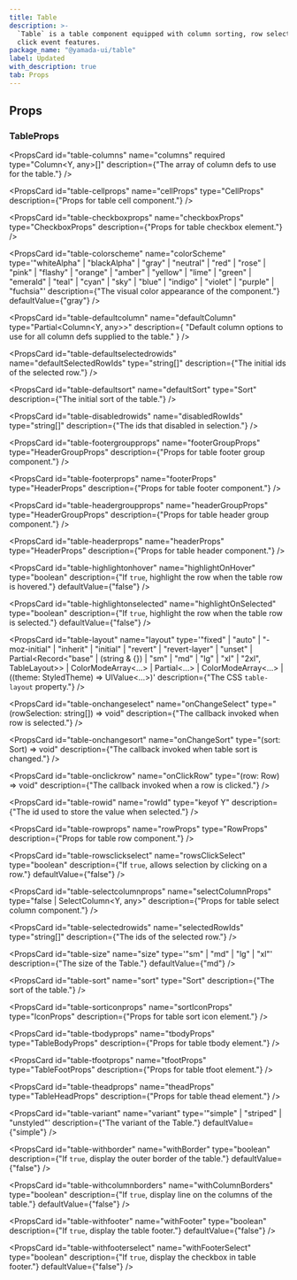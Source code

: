 ```yaml
---
title: Table
description: >-
  `Table` is a table component equipped with column sorting, row selection, and
  click event features.
package_name: "@yamada-ui/table"
label: Updated
with_description: true
tab: Props
---
```


## Props

### TableProps

<PropsCard
  id="table-columns"
  name="columns"
  required
  type="Column<Y, any>[]"
  description={"The array of column defs to use for the table."}
/>

<PropsCard
  id="table-cellprops"
  name="cellProps"
  type="CellProps<Y>"
  description={"Props for table cell component."}
/>

<PropsCard
  id="table-checkboxprops"
  name="checkboxProps"
  type="CheckboxProps"
  description={"Props for table checkbox element."}
/>

<PropsCard
  id="table-colorscheme"
  name="colorScheme"
  type='"whiteAlpha" | "blackAlpha" | "gray" | "neutral" | "red" | "rose" | "pink" | "flashy" | "orange" | "amber" | "yellow" | "lime" | "green" | "emerald" | "teal" | "cyan" | "sky" | "blue" | "indigo" | "violet" | "purple" | "fuchsia"'
  description={"The visual color appearance of the component."}
  defaultValue={"gray"}
/>

<PropsCard
  id="table-defaultcolumn"
  name="defaultColumn"
  type="Partial<Column<Y, any>>"
  description={
    "Default column options to use for all column defs supplied to the table."
  }
/>

<PropsCard
  id="table-defaultselectedrowids"
  name="defaultSelectedRowIds"
  type="string[]"
  description={"The initial ids of the selected row."}
/>

<PropsCard
  id="table-defaultsort"
  name="defaultSort"
  type="Sort<Y>"
  description={"The initial sort of the table."}
/>

<PropsCard
  id="table-disabledrowids"
  name="disabledRowIds"
  type="string[]"
  description={"The ids that disabled in selection."}
/>

<PropsCard
  id="table-footergroupprops"
  name="footerGroupProps"
  type="HeaderGroupProps<Y>"
  description={"Props for table footer group component."}
/>

<PropsCard
  id="table-footerprops"
  name="footerProps"
  type="HeaderProps<Y>"
  description={"Props for table footer component."}
/>

<PropsCard
  id="table-headergroupprops"
  name="headerGroupProps"
  type="HeaderGroupProps<Y>"
  description={"Props for table header group component."}
/>

<PropsCard
  id="table-headerprops"
  name="headerProps"
  type="HeaderProps<Y>"
  description={"Props for table header component."}
/>

<PropsCard
  id="table-highlightonhover"
  name="highlightOnHover"
  type="boolean"
  description={"If `true`, highlight the row when the table row is hovered."}
  defaultValue={"false"}
/>

<PropsCard
  id="table-highlightonselected"
  name="highlightOnSelected"
  type="boolean"
  description={"If `true`, highlight the row when the table row is selected."}
  defaultValue={"false"}
/>

<PropsCard
  id="table-layout"
  name="layout"
  type='"fixed" | "auto" | "-moz-initial" | "inherit" | "initial" | "revert" | "revert-layer" | "unset" | Partial<Record<"base" | (string & {}) | "sm" | "md" | "lg" | "xl" | "2xl", TableLayout>> | ColorModeArray<...> | Partial<...> | ColorModeArray<...> | ((theme: StyledTheme) => UIValue<...>)'
  description={"The CSS `table-layout` property."}
/>

<PropsCard
  id="table-onchangeselect"
  name="onChangeSelect"
  type="(rowSelection: string[]) => void"
  description={"The callback invoked when row is selected."}
/>

<PropsCard
  id="table-onchangesort"
  name="onChangeSort"
  type="(sort: Sort<Y>) => void"
  description={"The callback invoked when table sort is changed."}
/>

<PropsCard
  id="table-onclickrow"
  name="onClickRow"
  type="(row: Row<Y>) => void"
  description={"The callback invoked when a row is clicked."}
/>

<PropsCard
  id="table-rowid"
  name="rowId"
  type="keyof Y"
  description={"The id used to store the value when selected."}
/>

<PropsCard
  id="table-rowprops"
  name="rowProps"
  type="RowProps<Y>"
  description={"Props for table row component."}
/>

<PropsCard
  id="table-rowsclickselect"
  name="rowsClickSelect"
  type="boolean"
  description={"If `true`, allows selection by clicking on a row."}
  defaultValue={"false"}
/>

<PropsCard
  id="table-selectcolumnprops"
  name="selectColumnProps"
  type="false | SelectColumn<Y, any>"
  description={"Props for table select column component."}
/>

<PropsCard
  id="table-selectedrowids"
  name="selectedRowIds"
  type="string[]"
  description={"The ids of the selected row."}
/>

<PropsCard
  id="table-size"
  name="size"
  type='"sm" | "md" | "lg" | "xl"'
  description={"The size of the Table."}
  defaultValue={"md"}
/>

<PropsCard
  id="table-sort"
  name="sort"
  type="Sort<Y>"
  description={"The sort of the table."}
/>

<PropsCard
  id="table-sorticonprops"
  name="sortIconProps"
  type="IconProps"
  description={"Props for table sort icon element."}
/>

<PropsCard
  id="table-tbodyprops"
  name="tbodyProps"
  type="TableBodyProps"
  description={"Props for table tbody element."}
/>

<PropsCard
  id="table-tfootprops"
  name="tfootProps"
  type="TableFootProps"
  description={"Props for table tfoot element."}
/>

<PropsCard
  id="table-theadprops"
  name="theadProps"
  type="TableHeadProps"
  description={"Props for table thead element."}
/>

<PropsCard
  id="table-variant"
  name="variant"
  type='"simple" | "striped" | "unstyled"'
  description={"The variant of the Table."}
  defaultValue={"simple"}
/>

<PropsCard
  id="table-withborder"
  name="withBorder"
  type="boolean"
  description={"If `true`, display the outer border of the table."}
  defaultValue={"false"}
/>

<PropsCard
  id="table-withcolumnborders"
  name="withColumnBorders"
  type="boolean"
  description={"If `true`, display line on the columns of the table."}
  defaultValue={"false"}
/>

<PropsCard
  id="table-withfooter"
  name="withFooter"
  type="boolean"
  description={"If `true`, display the table footer."}
  defaultValue={"false"}
/>

<PropsCard
  id="table-withfooterselect"
  name="withFooterSelect"
  type="boolean"
  description={"If `true`, display the checkbox in table footer."}
  defaultValue={"false"}
/>
